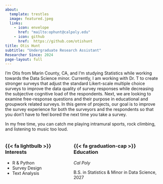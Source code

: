 ```yaml
---
about:
  template: trestles
  image: featured.jpeg
  links:
    - icon: envelope
      href: "mailto:ophunt@calpoly.edu"
    - icon: github
      href:  https://github.com/otishunt
title: Otis Hunt
subtitle: "Undergraduate Research Assistant"
Researcher Since: 2024
page-layout: full
---
```


I'm Otis from Marin County, CA, and I'm studying Statistics while working 
towards the Data Science minor. Currently, I am working with Dr. T to create
stronger surveys that adjust the standard Likert-scale multiple choice surveys
to improve the data quality of survey responses while decreasing the subjective cognitive load of the respondents. Next, we are looking to  examine
free-response questions and their purpose in educational and groupwork related
surveys. In this genre of projects, our goal is to improve the survey experience
for both the surveyors and the respondents so that you don't have to feel bored
the next time you take a survey. 

In my free time, you can catch me playing intramural sports, rock climbing, and
listening to music too loud.

::: columns
::: column

### {{< fa lightbulb >}} Interests

- R & Python
- Survey Design
- Text Analysis
:::

::: column
### {{< fa graduation-cap >}} Education

*Cal Poly*

B.S. in Statistics & Minor in Data Science, 2027
:::
:::
